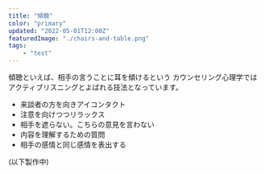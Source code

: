 ```yaml
---
title: "傾聴"
color: "primary"
updated: "2022-05-01T12:00Z"
featuredImage: "./chairs-and-table.png"
tags: 
    - "test"
---
```


傾聴といえば、相手の言うことに耳を傾けるという
カウンセリング心理学ではアクティブリスニングとよばれる技法となっています。

* 来談者の方を向きアイコンタクト
* 注意を向けつつリラックス
* 相手を遮らない。こちらの意見を言わない
* 内容を理解するための質問
* 相手の感情と同じ感情を表出する

(以下製作中)
